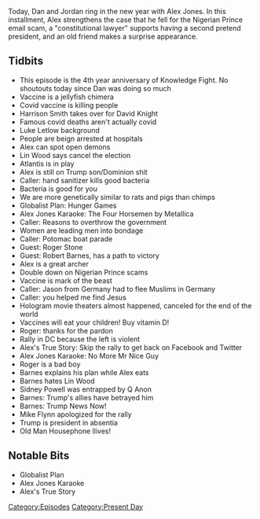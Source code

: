 {{Episode
    | title             = December 31, 2020- January 1, 2021
    | caption           = [https://knowledgefight.libsyn.com/516-december-31-2020-january-1-2021 Listen to this episode on Libsyn]
    | episodeNumber     = 516
    | length            = 01:42:30
    | airDate           = January 4, 2021
    | coverageStartDate = December 30, 2020
    | coverageEndDate   = January 1, 2021
    | episodeType       = [[:Category:Present Day|Present Day]]
    | appearance        = [[Harrison Smith]], [[Luke Letlow]], [[Lin Wood]], [[Roger Stone]], [[Robert Barnes]], [[Sidney Powell]], [[Mike Flynn]]
    | oocDrop           = Covid Sharia
    | previousEpisode   = [[515: December 28-29, 2020]]
    | nextEpisode       = [[517: January 5-6, 2021]]
}}

{{Stub}}

Today, Dan and Jordan ring in the new year with Alex Jones. In this installment, Alex strengthens the case that he fell for the Nigerian Prince email scam, a "constitutional lawyer" supports having a second pretend president, and an old friend makes a surprise appearance.

==Tidbits==

*This episode is the 4th year anniversary of Knowledge Fight.  No shoutouts today since Dan was doing so much
*Vaccine is a jellyfish chimera
*Covid vaccine is killing people
*Harrison Smith takes over for David Knight
*Famous covid deaths aren't actually covid
*Luke Letlow background
*People are beign arrested at hospitals
*Alex can spot open demons
*Lin Wood says cancel the election
*Atlantis is in play
*Alex is still on Trump son/Dominion shit
*Caller: hand sanitizer kills good bacteria
*Bacteria is good for you
*We are more genetically similar to rats and pigs than chimps
*Globalist Plan: Hunger Games
*Alex Jones Karaoke: The Four Horsemen by Metallica
*Caller: Reasons to overthrow the government
*Women are leading men into bondage
*Caller: Potomac boat parade
*Guest: Roger Stone
*Guest: Robert Barnes, has a path to victory
*Alex is a great archer
*Double down on Nigerian Prince scams
*Vaccine is mark of the beast
*Caller: Jason from Germany had to flee Muslims in Germany
*Caller: you helped me find Jesus
*Hologram movie theaters almost happened, canceled for the end of the world
*Vaccines will eat your children! Buy vitamin D!
*Roger: thanks for the pardon
*Rally in DC because the left is violent
*Alex's True Story: Skip the rally to get back on Facebook and Twitter
*Alex Jones Karaoke: No More Mr Nice Guy
*Roger is a bad boy
*Barnes explains his plan while Alex eats
*Barnes hates Lin Wood
*Sidney Powell was entrapped by Q Anon
*Barnes: Trump's allies have betrayed him
*Barnes: Trump News Now!
*Mike Flynn apologized for the rally
*Trump is president in absentia
*Old Man Housephone llives!

==Notable Bits==

*Globalist Plan
*Alex Jones Karaoke
*Alex's True Story

[[Category:Episodes]]
[[Category:Present Day]]
